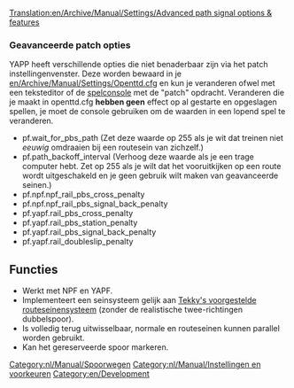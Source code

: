 [[Translation:en/Archive/Manual/Settings/Advanced path signal options & features]]

===Geavanceerde patch opties===
YAPP heeft verschillende opties die niet benaderbaar zijn via het patch instellingenvenster. Deze worden bewaard in je [[en/Archive/Manual/Settings/Openttd.cfg]] en
kun je veranderen ofwel met een teksteditor of de [[nl/Console|spelconsole]] met de "patch" opdracht. Veranderen die je maakt in openttd.cfg '''hebben geen''' effect
op al gestarte en opgeslagen spellen, je moet de console gebruiken om de waarden in een lopend spel te veranderen.
* pf.wait_for_pbs_path (Zet deze waarde op 255 als je wit dat treinen niet ''eeuwig'' omdraaien bij een routesein van zichzelf.)
* pf.path_backoff_interval (Verhoog deze waarde als je een trage computer hebt. Zet op 255 als je wilt dat het vooruitkijken op een route wordt uitgeschakeld en je geen gebruik wilt maken van geavanceerde seinen.)
* pf.npf.npf_rail_pbs_cross_penalty
* pf.npf.npf_rail_pbs_signal_back_penalty
* pf.yapf.rail_pbs_cross_penalty
* pf.yapf.rail_pbs_station_penalty
* pf.yapf.rail_pbs_signal_back_penalty
* pf.yapf.rail_doubleslip_penalty

[[Category:nl/Manual/Spoorwegen]]
[[Category:nl/Manual/Instellingen en voorkeuren]]
[[Category:en/Development]]

==Functies==
* Werkt met NPF en YAPF.
* Implementeert een seinsysteem gelijk aan [[en/Archive/Community/Realistic Path Based Signalling|Tekky's voorgestelde routeseinensysteem]] (zonder de realistische twee-richtingen dubbelspoor).
* Is volledig terug uitwisselbaar, normale en routeseinen kunnen parallel worden gebruikt.
* Kan het gereserveerde spoor markeren.
